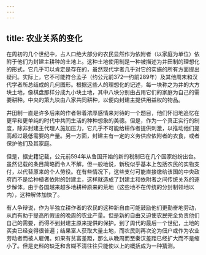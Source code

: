 ```yaml
---
---
---
```

title: 农业关系的变化
---



在周初的几个世纪中，占人口绝大部分的农民显然作为依附者（以家庭为单位）依附于他们为封建主耕种的土地上。这种土地使用制是一种被描述为井田制的理想化的形式，它几乎可以肯定是存在的，虽然现代学者几乎对它的实施的所有方面提出疑问。实际上，它不可能符合孟子（约公元前372—约前289年）及其他周末和汉代学者所总结成的几何图形。根据这些人的理想化的记述，每一块称之为井的大方块土地，像棋盘那样分成九小块土地，其中八块分别由占用它们的家庭为自己的需要耕种。中央的第九块由八家共同耕种，以便向封建主提供用益权的物品。

井田制一直是许多后来的作者带着浓厚感情来对待的一个题目，他们怀旧地追忆在更早和更单纯的时代中共同生活的种种想象的美德。但是，作为一个真正实行的制度，除非封建主代理人施加压力，它几乎不可能给耕作者提供刺激，以推动他们提高超过最低需要的产量。另一方面，封建主有一定的义务供应依附者的衣食，或者保护他们及其家庭。

但是，据史籍记载，公元前594年从鲁国开始的新的税制已在几个国家纷纷出台。虽然记载的条目简略而令人不解，但一般地说，新税似乎基本上包括农民的实物支付，以代替原来的个人劳役。在有些情况下，这些支付可能直接缴给该国的中央政府而不是给种植者依附的封建主，这样就造成了封建主和依附者之间传统关系的逐步解体。由于各国越来越多地耕种原来的荒地（这些地不在传统的分封制领地以内），这种解体加快了。

有人争辩说，作为半独立耕作者的农民的这种新自由可能鼓励他们更勤奋地劳动，从而有助于提高所假设的晚周的农业产量。但是新的自由又迫使农民完全负责他们自己的需要，而得不到封建主原来提供的保护。到了周代的最后一个世纪，土地的买卖已经变得很普遍；结果富人获取大量土地，而农民则再次沦为佃户或作为农业劳动者而被人雇佣。如果有贫富差距，那么从晚周而至秦汉差距已经扩大而不是缩小了。但是史料的缺乏和含糊不清往往只能使以上的概括成为一种猜测。